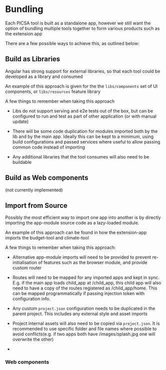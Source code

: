 # Bundling

Each PICSA tool is built as a standalone app, however we still want the option of bundling multiple tools together to form various products such as the extension app

There are a few possible ways to achieve this, as outlined below:

## Build as Libraries

Angular has strong support for external libraries, so that each tool could be developed as a library and consumed

An example of this approach is given for the the `libs/components` set of UI components, or `libs/resources` feature library

A few things to remember when taking this approach

- Libs do not support serving and e2e tests out of the box, but can be configured to run and test as part of other application (or with manual update)

- There will be some code duplication for modules imported both by the lib and by the main app. Ideally this can be kept to a minimum, using build configurations and passed services where useful to allow passing common code instead of importing

- Any additional libraries that the tool consumes will also need to be buildable

## Build as Web components

(not currently implemented)

## Import from Source

Possibly the most efficient way to import one app into another is by directly importing the app-module source code as a lazy-loaded module.

An example of this approach can be found in how the extension-app imports the budget-tool and climate-tool

A few things to remember when taking this approach:

- Alternative app-module imports will need to be provided to prevent re-initialisation of features such as the browser module, and provide custom router

- Routes will need to be mapped for any imported apps and kept in sync. E.g. if the main app loads child_app at /child_app, this child app will also need to have a copy of the routes registered as /child_app/home. This can be mapped programmatically if passing injection token with configuration info.

- Any custom `project.json` configuration needs to be duplicated in the parent project. This includes any external style and asset imports

- Project internal assets will also need to be copied via `project.json`. It is recommended to use specific folder and file names where possible to avoid conflicts(e.g. if two apps both have /images/splash.jpg one will overwrite the other)

-

### Web components
